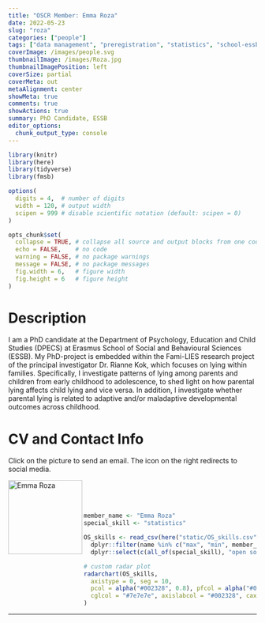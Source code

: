 ```yaml
---
title: "OSCR Member: Emma Roza"
date: 2022-05-23
slug: "roza"
categories: ["people"]
tags: ["data management", "preregistration", "statistics", "school-essb"] # top 3 categories + unique + school
coverImage: /images/people.svg
thumbnailImage: /images/Roza.jpg
thumbnailImagePosition: left
coverSize: partial
coverMeta: out
metaAlignment: center
showMeta: true
comments: true
showActions: true
summary: PhD Candidate, ESSB
editor_options: 
  chunk_output_type: console
---
```


```r

library(knitr)
library(here)
library(tidyverse)
library(fmsb)

options(
  digits = 4,  # number of digits
  width = 120, # output width
  scipen = 999 # disable scientific notation (default: scipen = 0)
)

opts_chunk$set(
  collapse = TRUE, # collapse all source and output blocks from one code chunk into a single block
  echo = FALSE,    # no code
  warning = FALSE, # no package warnings
  message = FALSE, # no package messages
  fig.width = 6,   # figure width
  fig.height = 6   # figure height
)

```

# Description

I am a PhD candidate at the Department of Psychology, Education and Child Studies (DPECS) at Erasmus School of Social and Behavioural Sciences (ESSB). My PhD-project is embedded within the Fami-LIES research project of the principal investigator Dr. Rianne Kok, which focuses on lying within families. Specifically, I investigate patterns of lying among parents and children from early childhood to adolescence, to shed light on how parental lying affects child lying and vice versa. In addition, I investigate whether parental lying is related to adaptive and/or maladaptive developmental outcomes across childhood.

# CV and Contact Info

Click on the picture to send an email. The icon on the right redirects to social media.

<!-- EMAIL -->
<p>
  <a href="mailto:roza@essb.eur.nl">
  <img border="0" alt="Emma Roza" src="/images/Roza.jpg" width="150" height="150" align="left">
  </a>
</p>

<!-- LINKEDIN -->
<p align="center">
  <a href="https://www.linkedin.com/in/emma-roza/" class="fa fa-linkedin fa-2x" style="color:#000000;">
  </a>
</p>

<BR><BR><BR>

<!-- # Expertise -->

```r

member_name <- "Emma Roza"
special_skill <- "statistics"

OS_skills <- read_csv(here("static/OS_skills.csv")) %>%
  dplyr::filter(name %in% c("max", "min", member_name)) %>%
  dplyr::select(c(all_of(special_skill), "open source software", "open access", "reproducible analysis", "data management", "data sharing", "preregistration"))

# custom radar plot
radarchart(OS_skills,
  axistype = 0, seg = 10,
  pcol = alpha("#002328", 0.8), pfcol = alpha("#00B969", 0.6), plwd = 4, centerzero = TRUE, # polygon
  cglcol = "#7e7e7e", axislabcol = "#002328", caxislabels = seq(0, 10, 2), cglwd = 0.8 # grid
)

```

***


